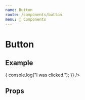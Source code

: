 ```yaml
---
name: Button
route: /components/button
menu: 🔌 Components
---
```


# Button


## Example

<Playground>
  <div class="docz-sdpi-wrapper">
    <SDButton
      text="Click Me!!!"
      onClick={event => {
        console.log("I was clicked.");
      }}
    />
  </div>
</Playground>

## Props

<Props of={SDButton} />
